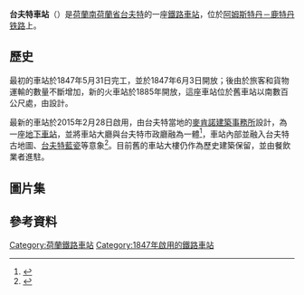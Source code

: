 {{noteTA
|G1=荷兰地名
|G2=Railway
}}

{{Infobox Station
|BoxWidth = 24em
|Title = 台夫特車站
|SubTitle = 
|EngTitle = Station Delft
|EngSubTitle = 
|StationSymbol = 
|symbol_right=[[File:Nederlandse_spoorwegen_logo.svg|20px]] 
|linecolour = #22428B
|ImageName = Netherlands Delft train station 01.jpg
|ImageSize = 290px
|ImageCaption = 
|ImagePadding = 0
|Code = Dt
|Operator = [[荷兰铁路|荷兰铁路]]
|Owned = 
|Line = [[阿姆斯特丹－鹿特丹铁路|阿姆斯特丹－鹿特丹铁路]]
|Place = {{NED}}[[南荷蘭省|南荷蘭省]][[台夫特|台夫特]]
|Coord = 
|Style = 地下車站
|Hall Style = 
|PlatformType = 
|PlatformNumber = 2
|TrackNum = 
|Interchange = 
|ExitNumber = 
|StartDate = 1847年5月31日
|Architect = [[法蘭馨·侯班|法蘭馨·侯班]]（[[麥肯諾建築事務所|麥肯諾建築事務所]]）
|Elevation = 
|Depth = 
|connection = 
|yearly ridership = 
|daily ridership = 
}}

'''台夫特車站'''（{{lang-nl|Station Delft}}）是[[荷蘭|荷蘭]][[南荷蘭省|南荷蘭省]][[台夫特|台夫特]]的一座[[鐵路車站|鐵路車站]]，位於[[阿姆斯特丹－鹿特丹铁路|阿姆斯特丹－鹿特丹铁路]]上。

==歷史==
最初的車站於1847年5月31日完工，並於1847年6月3日開放；後由於旅客和貨物運輸的數量不斷增加，新的火車站於1885年開放，這座車站位於舊車站以南數百公尺處，由{{link-nl|克里斯蒂安·波斯胡姆斯·梅耶斯|Christiaan Posthumus Meyjes sr.}}設計。

最新的車站於2015年2月28日啟用，由台夫特當地的[[麥肯諾建築事務所|麥肯諾建築事務所]]設計，為一座[[地下車站|地下車站]]，並將車站大廳與台夫特市政廳融為一體<ref>{{cite news|title=Nieuw station Delft open|url=http://www.spoorzonedelft.nl/actueel/nieuwsberichten/nieuw_station_delft_open_|access-date=28 February 2015|publisher=SpoorzoneDelft|date=28 February 2015|archive-date=2017-10-10|archive-url=https://web.archive.org/web/20171010155918/https://www.spoorzonedelft.nl/actueel/nieuwsberichten/nieuw_station_delft_open_|dead-url=yes}}</ref>，車站內部並融入台夫特古地圖、[[台夫特陶器|台夫特藍瓷]]等意象<ref>{{cite web |title=一段1877年的微旅行 穿越古今的台夫特火車站(Delft train station) |url=http://footwork001.com/2016/11/30/%E4%B8%80%E6%AE%B51877%E5%B9%B4%E7%9A%84%E5%BE%AE%E6%97%85%E8%A1%8C%EF%B8%B1%E7%A9%BF%E8%B6%8A%E5%8F%A4%E4%BB%8A%E7%9A%84%E5%8F%B0%E5%A4%AB%E7%89%B9%E7%81%AB%E8%BB%8A%E7%AB%99delft-train-station/ |website=走思客 設計圖誌 |accessdate=2021-02-12 |archive-date=2020-10-25 |archive-url=https://web.archive.org/web/20201025225617/http://footwork001.com/2016/11/30/%E4%B8%80%E6%AE%B51877%E5%B9%B4%E7%9A%84%E5%BE%AE%E6%97%85%E8%A1%8C%EF%B8%B1%E7%A9%BF%E8%B6%8A%E5%8F%A4%E4%BB%8A%E7%9A%84%E5%8F%B0%E5%A4%AB%E7%89%B9%E7%81%AB%E8%BB%8A%E7%AB%99delft-train-station/ |dead-url=no }}</ref>。目前舊的車站大樓仍作為歷史建築保留，並由餐飲業者進駐。

==圖片集==
{{Gallery
|title=
|width=200
|height=150
|align=center
|File:Overzicht voorzijde, situering - Delft - 20407760 - RCE.jpg|1885年啟用的台夫特車站舊站（攝於2007年）
|File:Station Delft Park Spoorloos 2018 2.jpg|2018年的台夫特舊站，已有餐飲業者進駐
|File:Municipal Offices and Train Station, Delft 01.jpg|車站全景
|File:20170720 Delft station 03.jpg|新車站大廳
|File:Municipal Offices and Train Station, Delft 02.jpg|新車站大廳，天花板以台夫特的地圖作為設計概念
|File:DelftSpoortunnel05.JPG|地下月台
}}

==參考資料==
{{reflist}}
{{Commons category|Station Delft}}

[[Category:荷蘭鐵路車站|Category:荷蘭鐵路車站]]
[[Category:1847年啟用的鐵路車站|Category:1847年啟用的鐵路車站]]
